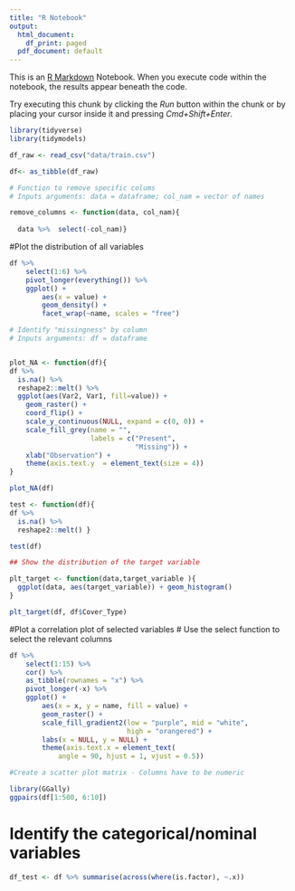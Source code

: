 ```yaml
---
title: "R Notebook"
output:
  html_document:
    df_print: paged
  pdf_document: default
---
```


This is an [R Markdown](http://rmarkdown.rstudio.com) Notebook. When you execute code within the notebook, the results appear beneath the code. 

Try executing this chunk by clicking the *Run* button within the chunk or by placing your cursor inside it and pressing *Cmd+Shift+Enter*. 

```r
library(tidyverse)
library(tidymodels)

```


```r
df_raw <- read_csv("data/train.csv")

df<- as_tibble(df_raw)

```

```r
# Function to remove specific colums
# Inputs arguments: data = dataframe; col_nam = vector of names

remove_columns <- function(data, col_nam){
  
  data %>%  select(-col_nam)}

```

#Plot the distribution of all variables


```r


df %>% 
    select(1:6) %>% 
    pivot_longer(everything()) %>% 
    ggplot() +
        aes(x = value) +
        geom_density() +
        facet_wrap(~name, scales = "free")
```




```r
# Identify "missingness" by column
# Inputs arguments: df = dataframe


plot_NA <- function(df){
df %>%
  is.na() %>%
  reshape2::melt() %>%
  ggplot(aes(Var2, Var1, fill=value)) + 
    geom_raster() + 
    coord_flip() +
    scale_y_continuous(NULL, expand = c(0, 0)) +
    scale_fill_grey(name = "", 
                    labels = c("Present", 
                               "Missing")) +
    xlab("Observation") +
    theme(axis.text.y  = element_text(size = 4))
}


```

```r
plot_NA(df)
```

```r
test <- function(df){
df %>%
  is.na() %>%
  reshape2::melt() }

test(df)
```


```r
## Show the distribution of the target variable

plt_target <- function(data,target_variable ){
  ggplot(data, aes(target_variable)) + geom_histogram()
}

plt_target(df, df$Cover_Type)

```



#Plot a correlation plot of selected variables
# Use the select function to select the relevant columns

```r
df %>% 
    select(1:15) %>% 
    cor() %>% 
    as_tibble(rownames = "x") %>% 
    pivot_longer(-x) %>% 
    ggplot() +
        aes(x = x, y = name, fill = value) +
        geom_raster() +
        scale_fill_gradient2(low = "purple", mid = "white",
                             high = "orangered") +
        labs(x = NULL, y = NULL) +
        theme(axis.text.x = element_text(
            angle = 90, hjust = 1, vjust = 0.5))
```




```r
#Create a scatter plot matrix - Columns have to be numeric

library(GGally)
ggpairs(df[1:500, 6:10])

```

# Identify the categorical/nominal variables

```r

df_test <- df %>% summarise(across(where(is.factor), ~.x))


```
























